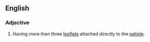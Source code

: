 == English ==
===Adjective===
{{en-adj|pos=[[palmately]] [[compound]]|-}}
#{{botany|of leaves}} Having more then three [[leaflet]]s attached directly to the [[petiole]].